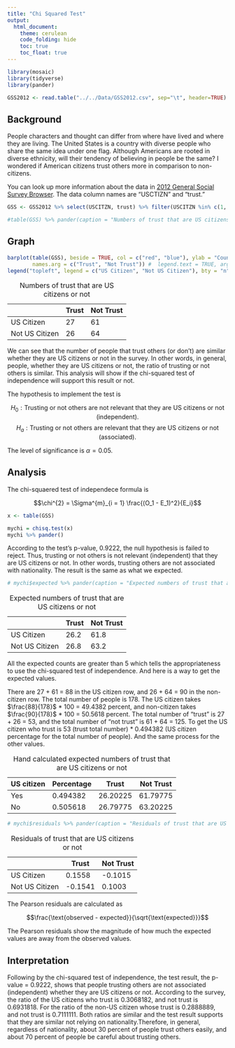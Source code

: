 ```yaml
---
title: "Chi Squared Test"
output: 
  html_document:
    theme: cerulean
    code_folding: hide
    toc: true
    toc_float: true
---
```



<!-- Directions

Come up with a chi squared test analysis of your own creation. 

* Write the Background and clearly state your question. Then collect data and perform the linear regression analysis in order to answer your question. Use the proper order of first, ask the question, then second, figure out the answer.

* You can use data from 
    - An R data set
    - the internet (like weather data, Facebook data, or sports data) 
    - your own experiment 
    - your own observational study
* However,     
    - Do not violate the "Human Subjects Rules" of the university: http://www.byui.edu/executive-strategy-and-planning/institutional-research/research-and-assessments/research-and-surveys

* You need a sample size large enough to meet the requirements of the chi squared test. Unfortunately, the sample size is completely dependent on the situation you select. A good rule of thumb is 10 observations per "combination-group" in your data.

-->

```r
library(mosaic)
library(tidyverse)
library(pander)

GSS2012 <- read.table("../../Data/GSS2012.csv", sep="\t", header=TRUE)

```

## Background

People characters and thought can differ from where have lived and where they are living. The United States is a country with diverse people who share the same idea under one flag. Although Americans are rooted in diverse ethnicity, will their tendency of believing in people be the same? I wondered if American citizens trust others more in comparison to non-citizens.  

You can look up more information about the data in [2012 General Social Survey Browser](http://sda.berkeley.edu/sdaweb/analysis/?dataset=gss12). The data column names are "USCTIZN" and "trust."

```r
GSS <- GSS2012 %>% select(USCITZN, trust) %>% filter(USCITZN %in% c(1, 2), trust %in% c(1, 2))

#table(GSS) %>% pander(caption = "Numbers of trust that are US citizens or not")

```

## Graph

```r
barplot(table(GSS), beside = TRUE, col = c("red", "blue"), ylab = "Counts", main = "Trust: US Citizens and non citizens", 
        names.arg = c("Trust", "Not Trust")) #  legend.text = TRUE, args.legend = list(bty = "n", x = "topleft")
legend("topleft", legend = c("US Citizen", "Not US Citizen"), bty = "n", pch = 15, col = c("red","blue"), cex = 0.8)

```

| |Trust|Not Trust|
|-|----|--------|
|US Citizen|27|61|
|Not US Citizen|26|64|
Table: Numbers of trust that are US citizens or not

We can see that the number of people that trust others (or don't) are similar whether they are US citizens or not in the survey. In other words, in general, people, whether they are US citizens or not, the ratio of trusting or not others is similar. This analysis will show if the chi-squared test of independence will support this result or not.

The hypothesis to implement the test is 

$$H_0: \text{Trusting or not others are not relevant that they are US citizens or not (independent).}$$
$$H_a: \text{Trusting or not others are relevant that they are US citizens or not (associated).}$$

The level of significance is $\alpha = 0.05$.

## Analysis

The chi-squaered test of independece formula is 

$$\chi^{2} = \Sigma^{m}_{i = 1} \frac{(O_1 - E_1)^2}{E_i}$$

```r

x <- table(GSS)

mychi = chisq.test(x)
mychi %>% pander()

```

According to the test's p-value, 0.9222, the null hypothesis is failed to reject. Thus, trusting or not others is not relevant (independent) that they are US citizens or not. In other words, trusting others are not associated with nationality. The result is the same as what we expected.


```r

# mychi$expected %>% pander(caption = "Expected numbers of trust that are US citizens or not")

```

| |Trust|Not Trust|
|-|----|--------|
|US Citizen|26.2|61.8|
|Not US Citizen|26.8|63.2|
Table: Expected numbers of trust that are US citizens or not

All the expected counts are greater than 5 which tells the appropriateness to use the chi-squared test of independence. And here is a way to get the expected values.

There are 27 + 61 = 88 in the US citizen row, and 26 + 64 = 90 in the non-citizen row. The total number of people is 178. The US citizen takes $\frac{88}{178}$ * 100 =  49.4382 percent, and non-citizen takes $\frac{90}{178}$ * 100 = 50.5618 percent. The total number of "trust" is 27 + 26 = 53, and the total number of "not trust" is 61 + 64 = 125. To get the US citizen who trust is 53 (trust total number) * 0.494382 (US citizen percentage for the total number of people). And the same process for the other values.

|US citizen|Percentage|Trust|Not Trust|
|---|---|---|---|
|Yes|0.494382|26.20225|61.79775|
|No|0.505618|26.79775|63.20225|
Table: Hand calculated expected numbers of trust that are US citizens or not

```r
# mychi$residuals %>% pander(caption = "Residuals of trust that are US citizens or not")

```

| |Trust|Not Trust|
|-|----|--------|
|US Citizen|0.1558|-0.1015|
|Not US Citizen|-0.1541|0.1003|
Table: Residuals of trust that are US citizens or not

The Pearson residuals are calculated as

$$\frac{\text{observed - expected}}{\sqrt{\text{expected}}}$$

The Pearson residuals show the magnitude of how much the expected values are away from the observed values. 

## Interpretation

Following by the chi-squared test of independence, the test result, the p-value = 0.9222, shows that people trusting others are not associated (independent) whether they are US citizens or not. According to the survey, the ratio of the US citizens who trust is 0.3068182, and not trust is 0.6931818. For the ratio of the non-US citizen whose trust is 0.2888889, and not trust is 0.7111111. Both ratios are similar and the test result supports that they are similar not relying on nationality.Therefore, in general, regardless of nationality, about 30 percent of people trust others easily, and about 70 percent of people be careful about trusting others.



